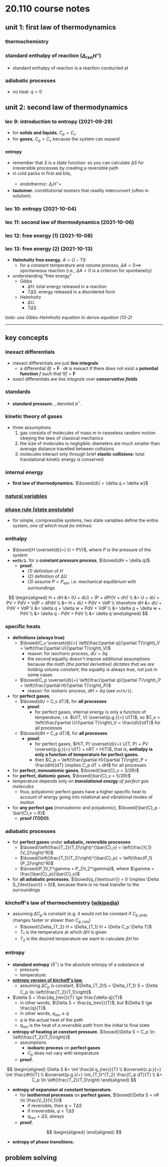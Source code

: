 # 20.110 course notes

## unit 1: first law of thermodynamics

### thermochemistry

### standard enthalpy of reaction ($\Delta_{\text{rxn}} H^\circ$)
- standard enthalpy of reaction is a reaction conducted at <C chem="\pu{1 atm}" />

### adiabatic processes
- no heat: $q = 0$

## unit 2: second law of thermodynamics

### lec 9: introduction to entropy (2021-09-29)
- for **solids and liquids**, $C_p = C_v$
- for **gases**, $C_p > C_v$ because the system can expand

#### entropy
- remember that $S$ is a state function: so you can calculate $\Delta S$ for irreversible processes by creating a reversible path
- in cold packs in first aid kits, <C chem="\ce{NH4NO2(s) + H2O(l) -> NH4NO3(aq)}" />
    - endothermic: $\Delta_r H^{\circ} =$ <C chem="\pu{25.7 kJ/mol}" />
- **tautomer.** constitutional isomers that readily interconvert (often in solution).

### lec 10: entropy (2021-10-04)

### lec 11: second law of thermodynamics (2021-10-06)

### lec 12: free energy (1) (2021-10-08)

### lec 13: free energy (2) (2021-10-13)
- **Helmholtz free energy.** $A = U-TS$
    - for a constant temperature and volume process, $\Delta A < 0 \implies$ spontaneous reaction (i.e., $\Delta A < 0$ is a criterion for spontaneity)
- understanding &ldquo;free energy&rdquo;
    - Gibbs
        - $\Delta H$. total energy released in a reaction
        - $T\Delta S$. energy released in a disordered form
    - Helmholtz
        - $\Delta U$.
        - $T\Delta S$.

_todo: use Gibbs-Helmholtz equation to derive equation (13-2)_

---

## key concepts

### inexact differentials
- inexact differentials are just **line integrals**
    - a differential $\delta f = \mathbf{F} \cdot d\mathbf{r}$ is inexact if there does not exist a **potential function** $f$ such that $\nabla f = \mathbf{F}$
- exact differentials are _line integrals over **conservative fields**_

### standards
- **standard pressure.** <C chem="\pu{1 bar} = \pu{10^5 Pa}" />, denoted $p^\circ$.

### kinetic theory of gases
- three assumptions
    1. gas consists of molecules of mass $m$ in ceaseless random motion obeying the laws of classical mechanics
    2. the size of molecules is negligible; diameters are much smaller than average distance travelled between collisions
    3. molecules interact only through brief **elastic collisions**: total translational kinetic energy is conserved

### internal energy
- **first law of thermodynamics.** $\boxed{dU = \delta q + \delta w}$

### [natural variables](https://chem.libretexts.org/Bookshelves/Physical_and_Theoretical_Chemistry_Textbook_Maps/Physical_Chemistry_(McQuarrie_and_Simon)/22%3A_Helmholtz_and_Gibbs_Energies/22.05%3A_Thermodynamic_Functions_have_Natural_Variables)

### [phase rule (state postulate)](https://en.wikipedia.org/wiki/Phase_rule)
- for simple, compressible systems, two state variables define the entire system, _one of which must be intrinsic_

### enthalpy
- $\boxed{H \overset{d}{=} U + PV}$, where $P$ is the pressure of the _system_
- **`enth/1`.** for a **constant pressure process**, $\boxed{dH = \delta q}$
    - **proof.**
        - _(1)_ definition of $H$
        - _(2)_ definition of $\Delta U$
        - _(3)_ assume $P = P_{\text{ext}}$, i.e. mechanical equilibrium with surroundings

$$
\begin{aligned}
H + dH &= (U + dU) + (P + dP)(V + dV) \\
       &= U + dU + PV + PdV + VdP + dPdV \\
       &= H + dU + PdV + VdP \\
\therefore    dH &= dU + PdV + VdP \\
                 &= \delta q + \delta w + PdV + VdP \\
                 &= \delta q + \delta w + PdV \\
                 &= \delta q - PdV + PdV \\
                 &= \delta q
\end{aligned}
$$


### specific heats

- **definitions (always true)**
    - $\boxed{C_v \overset{d}{=} \left(\frac{\partial q}{\partial T}\right)_V = \left(\frac{\partial U}{\partial T}\right)_V}$
        - reason: for isochoric process, $dU = \delta q$
        - the second equality doesn't impose additional assumptions because _the math (the partial derivative) dictates that we are holding volume constant_; the equality is always true, not just in some cases
    - $\boxed{C_p \overset{d}{=} \left(\frac{\partial q}{\partial T}\right)_P = \left(\frac{\partial H}{\partial T}\right)_P}$
        - reason: for isobaric process, $dH = \delta q$ (see `enth/1`).
- for **perfect gases**,
    - $\boxed{dU = C_v dT}$, for **all processes**
        - **proof.**
            - for perfect gases, internal energy is only a function of temperature, i.e. $U(T, V) \overset{p.g.}{=} U(T)$, so $C_v = \left(\frac{\partial U}{\partial T}\right)_V = \frac{dU}{dT}$ for all processes
    - $\boxed{dH = C_p dT}$, for **all processes**
        - **proof.**
            - for perfect gases, $H(T, P) \overset{d}{=} U(T, P) + PV \overset{p.g.}{=} U(T) + nRT = H(T)$, that is, **enthalpy is only a function of temperature for perfect gases.**
            - then $C_p = \left(\frac{\partial H}{\partial T}\right)_P = \frac{dH}{dT} \implies C_p dT = dH$ for all processes
- for **perfect, monoatomic gases**, $\boxed{\bar{C}_v = 3/2R}$
- for **perfect, diatomic gases**, $\boxed{\bar{C}_v = 5/2R}$
- temperature depends only on _**translational energy** of perfect gas molecules_
    - thus, polyatomic perfect gases have a higher specific heat to account of energy going into rotational and vibrational modes of motion
- for **any perfect gas** (monoatomic and polyatomic), $\boxed{\bar{C}_p - \bar{C}_v = R}$
    - **proof (TODO).**

<C chem="\bar{C}_v = (\frac{}{})_p = ()_p + ()_p = \bar{C}_p - R" block={true}/>

### adiabatic processes
- for **perfect gases** under **adiabatic, reversible processes**
    - $\boxed{\left(\frac{T_2}{T_1}\right)^{\bar{C}_v} = \left(\frac{V_1}{V_2}\right)^R}$
    - $\boxed{\left(\frac{T_1}{T_2}\right)^{\bar{C}_p} = \left(\frac{P_1}{P_2}\right)^R}$
    - $\boxed{P_1V_1^\gamma = P_2V_2^\gamma}$, where $\gamma = \frac{\bar{C}_p}{\bar{C}_v}$
- for **all adiabatic processes**, $\boxed{q_{\text{surr}} = 0 \implies \Delta S_{\text{surr}} = 0}$, because there is no heat transfer to the surroundings

### kirchoff's law of thermochemistry ([wikipedia](https://archive.is/gwMui))
- assuming $\Delta C_p$ is constant (e.g. it would not be constant if $C_{p,\text{prds}}$ changes faster or slower than $C_{p,\text{rxts}}$)
    - $\boxed{\Delta_{T_2} H = \Delta_{T_1} H + \Delta C_p \Delta T}$
    - $T_1$ is the temperature at which $\Delta H$ is given
    - $T_2$ is the desired temperature we want to calculate $\Delta H$ for

### entropy
- **standard entropy** ($S^\circ$) is the absolute entropy of a substance at
    - pressure: <C chem="\pu{1 atm}" />
    - temperature: <C chem="\pu{298.15 K}" />
- [**entropy version of kirchoff's law.**](https://archive.is/wip/ERqJG) 
    - assuming $\Delta C_p$ is constant, $\Delta_{T_2}S = \Delta_{T_1} S + \Delta C_p \ln \left(\frac{T_2}{T_1}\right)$
- $\delta S = \frac{dq_{rev}}{T} \ge \frac{\delta q}{T}$
    - in other words, $\Delta S = \frac{q_{rev}}{T}$, but $\Delta S \ge \frac{q}{T}$.
    - in other words, $q_{rev} \ge q$
    - $q$ is the actual heat of the path
    - $q_{rev}$ is the heat of _a reversible path_ from the initial to final state
- **entropy of heating at constant pressure.** $\boxed{\Delta S = C_p \ln \left(\frac{T_2}{T_1}\right)}$
    - assumptions
        - **isobaric process** on **perfect gases**
        - $C_p$ does not vary with temperature
    - **proof.**

$$
\begin{aligned}
\Delta S &= \int \frac{d q_{rev}}{T} \\
        &\overset{c.p.}{=} \int \frac{dH}{T} \\
        &\overset{p.g.}{=} \int_{T_1}^{T_2} \frac{C_p dT}{T} \\
        &= C_p \ln \left(\frac{T_2}{T_1}\right)
\end{aligned}
$$

- **entropy of expansion at constant temperature.**
    - for **isothermal processes** on **perfect gases**, $\boxed{\Delta S = nR \ln \frac{V_2}{V_1}}$
        - if reversible, then $q = T\Delta S$
        - if irreversible, $q < T\Delta S$
        - $q_{rev} = \Delta S$, always
    - **proof.**

$$
\begin{aligned}
\end{aligned}
$$

- **entropy of phase transitions.**

## problem solving